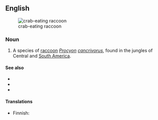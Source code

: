 ==English==
[[Image:Szop rakojad.jpg|thumb|crab-eating raccoon]]

===Noun===
{{en-noun|sg=[[crab]]-[[eating]] [[raccoon]]}}

# A species of [[raccoon]] ''[[Procyon]] [[cancrivorus]]'', found in the jungles of Central and [[South America]].

====See also====
* {{pedialite}}
* {{specieslite|Procyon cancrivorus}}
* {{commonslite}}

====Translations====
{{trans-top|species of raccoon}}
* Finnish: {{t-|fi|ravunsyöjäsupi}}
{{trans-mid}}
{{trans-bottom}}